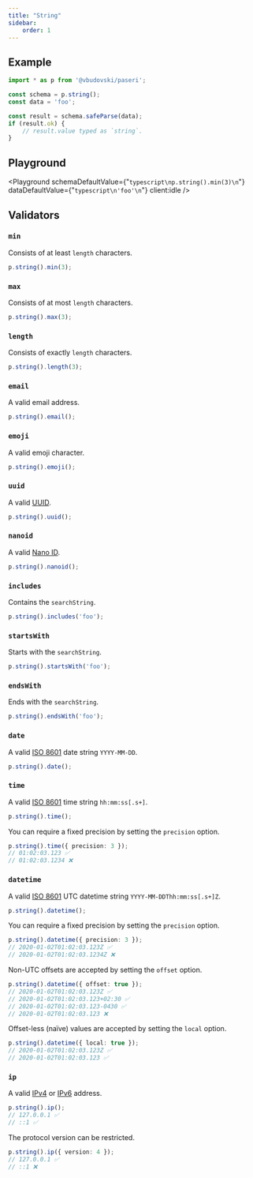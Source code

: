 ```yaml
---
title: "String"
sidebar:
    order: 1
---
```



## Example

```typescript
import * as p from '@vbudovski/paseri';

const schema = p.string();
const data = 'foo';

const result = schema.safeParse(data);
if (result.ok) {
    // result.value typed as `string`.
}
```

## Playground

<Playground
    schemaDefaultValue={"```typescript\np.string().min(3)\n```"}
    dataDefaultValue={"```typescript\n'foo'\n```"}
    client:idle
/>

## Validators

### `min`

Consists of at least `length` characters.

```typescript
p.string().min(3);
```

### `max`

Consists of at most `length` characters.

```typescript
p.string().max(3);
```

### `length`

Consists of exactly `length` characters.

```typescript
p.string().length(3);
```

### `email`

A valid email address.

```typescript
p.string().email();
```

### `emoji`

A valid emoji character.

```typescript
p.string().emoji();
```

### `uuid`

A valid [UUID](https://en.wikipedia.org/wiki/Universally_unique_identifier).

```typescript
p.string().uuid();
```

### `nanoid`

A valid [Nano ID](https://github.com/ai/nanoid).

```typescript
p.string().nanoid();
```

### `includes`

Contains the `searchString`.

```typescript
p.string().includes('foo');
```

### `startsWith`

Starts with the `searchString`.

```typescript
p.string().startsWith('foo');
```

### `endsWith`

Ends with the `searchString`.

```typescript
p.string().endsWith('foo');
```

### `date`

A valid [ISO 8601](https://en.wikipedia.org/wiki/ISO_8601) date string `YYYY-MM-DD`.

```typescript
p.string().date();
```

### `time`

A valid [ISO 8601](https://en.wikipedia.org/wiki/ISO_8601) time string `hh:mm:ss[.s+]`.

```typescript
p.string().time();
```

You can require a fixed precision by setting the `precision` option.

```typescript
p.string().time({ precision: 3 });
// 01:02:03.123 ✅
// 01:02:03.1234 ❌
```

### `datetime`

A valid [ISO 8601](https://en.wikipedia.org/wiki/ISO_8601) UTC datetime string `YYYY-MM-DDThh:mm:ss[.s+]Z`.

```typescript
p.string().datetime();
```

You can require a fixed precision by setting the `precision` option.

```typescript
p.string().datetime({ precision: 3 });
// 2020-01-02T01:02:03.123Z ✅
// 2020-01-02T01:02:03.1234Z ❌
```

Non-UTC offsets are accepted by setting the `offset` option.

```typescript
p.string().datetime({ offset: true });
// 2020-01-02T01:02:03.123Z ✅
// 2020-01-02T01:02:03.123+02:30 ✅
// 2020-01-02T01:02:03.123-0430 ✅
// 2020-01-02T01:02:03.123 ❌
```

Offset-less (naïve) values are accepted by setting the `local` option.

```typescript
p.string().datetime({ local: true });
// 2020-01-02T01:02:03.123Z ✅
// 2020-01-02T01:02:03.123 ✅
```

### `ip`

A valid [IPv4](https://en.wikipedia.org/wiki/IPv4) or [IPv6](https://en.wikipedia.org/wiki/IPv6) address.

```typescript
p.string().ip();
// 127.0.0.1 ✅
// ::1 ✅
```

The protocol version can be restricted.

```typescript
p.string().ip({ version: 4 });
// 127.0.0.1 ✅
// ::1 ❌
```
